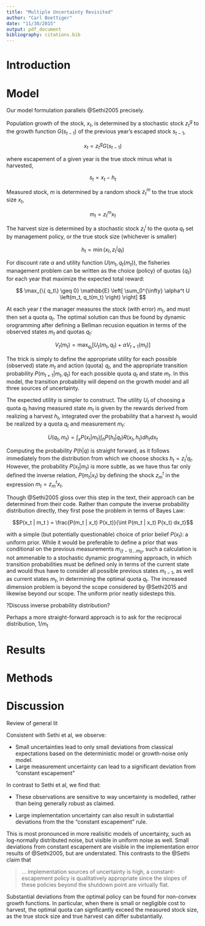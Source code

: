 ```yaml
---
title: "Multiple Uncertainty Revisited"
author: "Carl Boettiger"
date: "11/30/2015"
output: pdf_document
bibliography: citations.bib
---
```



# Introduction

# Model 

Our model formulation parallels @Sethi2005 precisely.

Population growth of the stock, $x_t$, is determined by a stochastic stock $z_t^g$ to the growth function $G(s_{t-1})$ of the previous year's escaped stock $s_{t-1}$, 

$$ x_t = z_t^g G(s_{t-1}) $$

where escapement of a given year is the true stock minus what is harvested, 

$$s_t = x_t - h_t$$

Measured stock, $m$ is determined by a random shock $z_t^m$ to the true stock size $x_t$,

$$ m_t = z_t^m x_t $$

The harvest size is determined by a stochastic stock $z_t^i$ to the quota $q_t$ set by management policy, or the true stock size (whichever is smaller)

$$ h_t = \min(x_t, z_t^i q_t) $$

For discount rate $\alpha$ and utility function $U(m_t, q_t(m_t))$, the fisheries management problem can be written as the choice (policy) of quotas $\{ q_t \}$ for each year that maximize the expected total reward:

$$ \max_{\{ q_t\} \geq 0} \mathbb{E} \left[ \sum_0^{\infty} \alpha^t U \left(m_t, q_t(m_t) \right) \right] $$

At each year $t$ the manager measures the stock (with error) $m_t$, and must then set a quota $q_t$. The optimal solution can thus be found by dynamic orogramming after defining a Bellman recusion equation in terms of the observed states $m_t$ and quotas $q_t$:

$$ V_t(m_t) =  \max_{q_t} \left[ U_t(m_t, q_t) + \alpha V_{t+1}(m_t) \right] $$

The trick is simply to define the appropriate utility for each possible (observed) state $m_t$ and action (quota) $q_t$, and the appropriate transition probability $P(m_{t+1} | m_t, q_t)$ for each possible quota $q_t$ and state $m_t$.  In this model, the transition probability will depend on the growth model and all three sources of uncertainty.  

The expected utility is simpler to construct.  The utility $U_t$ of choosing a quota $q_t$ having measured state $m_t$ is given by the rewards derived from realizing a harvest $h_t$, integrated over the probability that a harvest $h_t$ would be realized by a quota $q_t$ and measurement $m_t$:

$$ U(q_t, m_t)  = \int_x P(x_t | m_t)  \int_h P(h_t | q_t) R(x_t,h_t) dh_t dx_t $$

Computing the probability $P(h|q)$ is straight forward, as it follows immediately from the distribution from which we choose shocks $h_t = z_t^i q_t$.  However, the probability $P(x_t | m_t)$ is more subtle, as we have thus far only defined the inverse relation, $P(m_t | x_t)$ by defining the shock $z_m^t$ in the expression $m_t = z_m^t x_t$.  

<!-- @JSanchirico @mspringborn -- perhaps we should avoid stating this, or do so more diplomatically? -->

Though @Sethi2005 gloss over this step in the text, their approach can be determined from their code.  Rather than compute the inverse probability distribution directly, they first pose the problem in terms of Bayes Law:

$$P(x_t | m_t ) = \frac{P(m_t | x_t) P(x_t)}{\int P(m_t | x_t) P(x_t) dx_t}$$

with a simple (but potentially questionable) choice of prior belief $P(x_t)$: a uniform prior. While it would be preferable to define a prior that was conditional on the previous measurements $m_{\{t-1\}\dots m_0}$, such a calculation is not ammenable to a stochastic dynamic programming approach, in which transition probabilities must be defined only in terms of the current state and would thus have to consider all possible previous states $m_{t-1}$, as well as current states $m_t$, in determining the optimal quota $q_t$.  The increased dimension problem is beyond the scope considered by @Sethi2015 and likewise beyond our scope.  The uniform prior neatly sidesteps this.  

<!-- 
It is also possible to demonstrate that the qualitative patterns shown here are not sensitive to the precise choice of the resulting probability distribution for $P( x_t | m_t)$

The choice of an uniformative priors are often appealing, it is difficult to argue that a model otherwise predicated on knowledge of the previous measured stocks, $m_{t-1}, m_{t-2}$ would continue to assume a completely uniform prior for $x_t$.   
-->

?Discuss inverse probability distribution?

Perhaps a more straight-forward approach is to ask for the reciprocal distribution, $1 / m_t$  



# Results

# Methods

# Discussion

Review of general lit


Consistent with Sethi et al, we observe: 

- Small uncertainties lead to only small deviations from classical expectations based on the deterministic model or growth-noise only model.
- Large measurement uncertainty can lead to a significant deviation from "constant escapement"

In contrast to Sethi et al, we find that: 

- These observations are sensitive to way uncertainty is modelled, rather than being generally robust as claimed.

- Large implementation uncertainty can also result in substantial deviations from the the "constant escapement" rule.  

This is most pronounced in more realisitic models of uncertainty, such as log-normally distributed noise, but visible in uniform noise as well.  Small deviations from constant escapement are visible in the implementation error results of @Sethi2005, but are understated.  This contrasts to the @Sethi claim that

> ... implementation sources of uncertainty is high, a constant-escapement policy is qualitatively appropriate since the slopes of these policies beyond the shutdown point are virtually flat.


Substantial deviations from the optimal policy can be found for non-convex growth functions.  In particular, when there is small or negligible cost to harvest, the optimal quota can signficantly exceed the measured stock size, as the true stock size and true harvest can differ substantially.  

